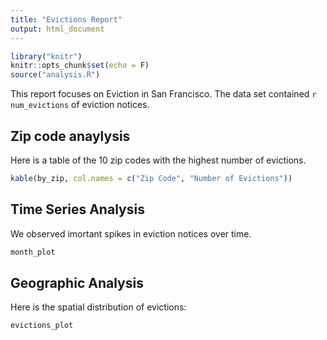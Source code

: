 ```yaml
---
title: "Evictions Report"
output: html_document
---
```


```r
library("knitr")
knitr::opts_chunk$set(echo = F)
source("analysis.R")
```

This report focuses on Eviction in San Francisco. The data set contained 
`r num_evictions` of eviction notices. 

## Zip code anaylysis
Here is a table of the 10 zip codes with the highest number of evictions.

```r
kable(by_zip, col.names = c("Zip Code", "Number of Evictions"))
```

## Time Series Analysis
We observed imortant spikes in eviction notices over time. 

```r
month_plot
```

## Geographic Analysis
Here is the spatial distribution of evictions:

```r
evictions_plot
```
